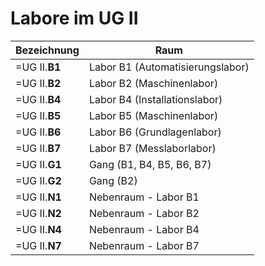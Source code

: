 # Labore im UG II


|Bezeichnung | Raum |
|----|----|
|=UG II.**B1**| Labor B1 (Automatisierungslabor)  |
|=UG II.**B2**| Labor B2 (Maschinenlabor)         |
|=UG II.**B4**| Labor B4 (Installationslabor)     |
|=UG II.**B5**| Labor B5 (Maschinenlabor)         |
|=UG II.**B6**| Labor B6 (Grundlagenlabor)        |
|=UG II.**B7**| Labor B7 (Messlaborlabor)         |
|=UG II.**G1**| Gang (B1, B4, B5, B6, B7)         |
|=UG II.**G2**| Gang (B2)                         |
|=UG II.**N1**| Nebenraum - Labor B1              |
|=UG II.**N2**| Nebenraum - Labor B2              |
|=UG II.**N4**| Nebenraum - Labor B4              |
|=UG II.**N7**| Nebenraum - Labor B7              |